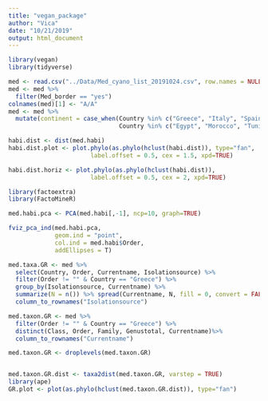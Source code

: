 ```yaml
---
title: "vegan_package"
author: "Vica"
date: "10/21/2019"
output: html_document
---
```



```r
library(vegan)
library(tidyverse)
```



```r
med <- read.csv("../Data/Med_cyano_list_20191024.csv", row.names = NULL)
med <- med %>% 
  filter(Med_border == "yes")
colnames(med)[1] <- "A/A"
med <- med %>% 
  mutate(continent = case_when(Country %in% c("Greece", "Italy", "Spain", "France", "Albania", "Montenegro", "Slovenia", "Portugal", "Bulgaria", "Croatia") ~ "Europe",
                               Country %in% c("Egypt", "Morocco", "Tunisia", "Libya", "Algeria", "Israel","Lebanon") ~ "Africa",Country == "Turkey" ~ "Asia"))
```



```r
habi.dist <- dist(med.habi)
habi.dist.plot <- plot.phylo(as.phylo(hclust(habi.dist)), type="fan", 
                       label.offset = 0.5, cex = 1.5, xpd=TRUE)

```

```r
habi.dist.horiz <- plot.phylo(as.phylo(hclust(habi.dist)), 
                       label.offset = 0.5, cex = 2, xpd=TRUE)
```

```r
library(factoextra)
library(FactoMineR)

med.habi.pca <- PCA(med.habi[,-1], ncp=10, graph=TRUE)
```

```r
fviz_pca_ind(med.habi.pca,
             geom.ind = "point",
             col.ind = med.habi$Order,
             addEllipses = T)
```


```r
med.taxa.GR <- med %>% 
  select(Country, Order, Currentname, Isolationsource) %>% 
  filter(Order != "" & Country == "Greece") %>% 
  group_by(Isolationsource, Currentname) %>% 
  summarize(N = n()) %>% spread(Currentname, N, fill = 0, convert = FALSE, sep = NULL) %>%
  column_to_rownames("Isolationsource")
```

```r
med.taxon.GR <- med %>% 
  filter(Order != "" & Country == "Greece") %>% 
  distinct(Class, Order, Family, Genustotal, Currentname)%>% 
  column_to_rownames("Currentname")

med.taxon.GR <- droplevels(med.taxon.GR)


med.taxon.GR.dist <- taxa2dist(med.taxon.GR, varstep = TRUE)
library(ape)
GR.plot <- plot(as.phylo(hclust(med.taxon.GR.dist)), type="fan")
```








